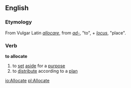 ==English==
===Etymology===
From Vulgar Latin ''[[allocare]]'', from ''[[ad-]]'', "to", + ''[[locus]]'', "place".

===Verb===
'''to allocate'''
# to [[set]] [[aside]] for a [[purpose]]
# to [[distribute]] according to a [[plan]]

[[io:Allocate]]
[[pl:Allocate]]